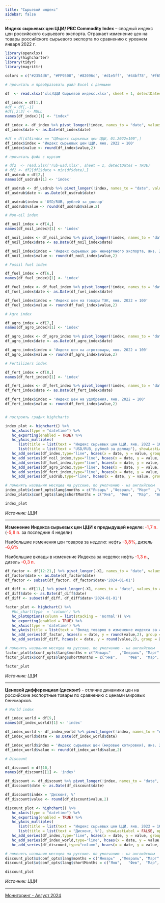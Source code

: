 ```yaml
---
title: "Сырьевой индекс"
sidebar: false
---
```


**Индекс сырьевых цен ЦЦИ/ PBC Commodity Index** -- сводный индекс цен российского сырьевого экспорта. Отражает изменение цен на товары российского сырьевого экспорта по сравнению с уровнем января 2022 г.

```r

library(openxlsx)
library(highcharter)
library(tidyr)
library(magrittr)

colors = c("#2354d6", "#FF9500", '#82096c', '#d1e5ff', '#44bf78', '#f6514c', '#c3b0ef')

# прочитать и преобразовать файл Excel с данными

df  <- read.xlsx('xls/ЦЦИ Сырьевой индекс.xlsx', sheet = 1, detectDates = TRUE)

df_index = df[1,]
#df = df[,-1]
#df[,2:3] <- NULL 
names(df_index)[1] <- "index"

df_index <- df_index %>% pivot_longer(!index, names_to = "date", values_to = 'value')
df_index$date <- as.Date(df_index$date)

#df = df[df$index == "ЦИндекс сырьевых цен ЦЦИ, 01.2022=100",]
df_index$index = 'Индекс сырьевых цен ЦЦИ, янв. 2022 = 100'
df_index$value <- round(df_index$value,2)

# прочитать файл с курсом

# df2  <- read.xlsx('rub-usd.xlsx', sheet = 1, detectDates = TRUE)
# df2 <- df2[df2$date > min(df$date),]
df_usdrub = df[2,]
names(df_usdrub)[1] <- 'index'

df_usdrub <- df_usdrub %>% pivot_longer(!index, names_to = "date", values_to = 'value')
df_usdrub$date <- as.Date(df_usdrub$date)

df_usdrub$index = 'USD/RUB, рублей за доллар'
df_usdrub$value <- round(df_usdrub$value,2)

# Non-oil index

df_noil_index = df[4,]
names(df_noil_index)[1] <- 'index'

df_noil_index <- df_noil_index %>% pivot_longer(!index, names_to = "date", values_to = 'value')
df_noil_index$date <- as.Date(df_noil_index$date)

df_noil_index$index = 'Индекс сырьевых цен ненефтяного экспорта, янв. 2022 = 100'
df_noil_index$value <- round(df_noil_index$value,2)

# Fossil fuel index

df_fuel_index = df[6,]
names(df_fuel_index)[1] <- 'index'

df_fuel_index <- df_fuel_index %>% pivot_longer(!index, names_to = "date", values_to = 'value')
df_fuel_index$date <- as.Date(df_fuel_index$date)

df_fuel_index$index = 'Индекс цен на товары ТЭК, янв. 2022 = 100'
df_fuel_index$value <- round(df_fuel_index$value,2)

# Agro index

df_agro_index = df[7,]
names(df_agro_index)[1] <- 'index'

df_agro_index <- df_agro_index %>% pivot_longer(!index, names_to = "date", values_to = 'value')
df_agro_index$date <- as.Date(df_agro_index$date)

df_agro_index$index = 'Индекс цен на агротовары, янв. 2022 = 100'
df_agro_index$value <- round(df_agro_index$value,2)

# Fertilizers index

df_fert_index = df[8,]
names(df_fert_index)[1] <- 'index'

df_fert_index <- df_fert_index %>% pivot_longer(!index, names_to = "date", values_to = 'value')
df_fert_index$date <- as.Date(df_fert_index$date)

df_fert_index$index = 'Индекс цен на удобрения, янв. 2022 = 100'
df_fert_index$value <- round(df_fert_index$value,2)


# построить график highcharts 

index_plot <- highchart() %>% 
   hc_xAxis(type = "datetime") %>%
   hc_exporting(enabled = TRUE) %>% 
   hc_yAxis_multiples(
      list(title = list(text = "Индекс сырьевых цен ЦЦИ, янв. 2022 = 100"), showFirstLabel = TRUE, max = 150, showLastLabel=TRUE,opposite = FALSE),
      list(title = list(text = "USD/RUB, рублей за доллар"), showLastLabel = FALSE, opposite = TRUE, reversed = TRUE)) %>%
   hc_add_series(df_index,type="line", hcaes(x = date, y = value, group=index), color = colors[1]) %>% 
   hc_add_series(df_noil_index,type="line", hcaes(x = date, y = value, group=index), color = colors[3], visible = TRUE) %>%
   hc_add_series(df_fuel_index,type="line", hcaes(x = date, y = value, group=index), color = colors[7], visible = FALSE) %>%
   hc_add_series(df_agro_index,type="line", hcaes(x = date, y = value, group=index), color = colors[6], visible = FALSE) %>%
   hc_add_series(df_fert_index,type="line", hcaes(x = date, y = value, group=index), color = colors[5], visible = FALSE) %>%
   hc_add_series(df_usdrub,type="line", hcaes(x = date, y = value, group=index), color = colors[2],  yAxis=1, visible = FALSE)

# поменять названия месяцев на русские. по умолчанию - на английском
index_plot$x$conf_opts$lang$months = c("Январь"	,"Февраль",	"Март"	,"Апрель"	,"Май",	"Июнь", "Июль",	"Август",	"Сентябрь",	"Октябрь",	"Ноябрь",	"Декабрь")
index_plot$x$conf_opts$lang$shortMonths = c("Янв", 	"Фев",	"Мар",	"Апр",	"Май",	"Июн",	"Июл",	"Авг",	"Сен",	"Окт",	"Ноя",	"Дек")

index_plot 

```

*Источник: ЦЦИ*

------------------------------------------------------------------------

**Изменение Индекса сырьевых цен ЦЦИ к предыдущей неделе: [-1,7 п.]{.my-custom-class style="color:#f6514c;"}** ([**-5,8 п.**]{.my-custom-class style="color:#f6514c;"} за последние 4 недели)

Наибольшие изменения цен товаров за неделю: нефть [**-3,8%**]{.my-custom-class style="color:#f6514c;"}, дизель [**-6,6%**]{.my-custom-class style="color:#f6514c;"}

Наибольшие вклады в изменение Индекса за неделю: нефть [**-1,3 п.**]{.my-custom-class style="color:#f6514c;"}, дизель [**-0,3 п.**]{.my-custom-class style="color:#f6514c;"}

```r

df_factor <- df[12:21,] %>% pivot_longer(-X1, names_to = "date", values_to = 'value')
df_factor$date <- as.Date(df_factor$date)
df_factor <- subset(df_factor, df_factor$date>'2024-01-01')

df_diff <- df[11,] %>% pivot_longer(-X1, names_to = "date", values_to = 'value')
df_diff$date <- as.Date(df_diff$date)
df_diff <- subset(df_diff, df_diff$date>'2024-01-01')

factor_plot <- highchart() %>% 
   #hc_chart(type  = 'column') %>%
   hc_plotOptions(column = list(stacking = 'normal')) %>%
   hc_exporting(enabled = TRUE) %>% 
   hc_xAxis(type = 'datetime') %>%
   hc_yAxis(title = list(text = "Вклад товаров в изменение индекса за 4 недели, п.")) %>%
   hc_add_series(df_factor, hcaes(x = date, y = round(value,2), group = X1), type = 'column', pointWidth = 15) %>%
   hc_add_series(df_diff, hcaes(x = date, y = round(value,2), group = X1), type = 'line', marker = FALSE, color = colors[1])

# поменять названия месяцев на русские. по умолчанию - на английском
factor_plot$x$conf_opts$lang$months = c("Январь"	,"Февраль",	"Март"	,"Апрель"	,"Май",	"Июнь", "Июль",	"Август",	"Сентябрь",	"Октябрь",	"Ноябрь",	"Декабрь")
factor_plot$x$conf_opts$lang$shortMonths = c("Янв", 	"Фев",	"Мар",	"Апр",	"Май",	"Июн",	"Июл",	"Авг",	"Сен",	"Окт",	"Ноя",	"Дек")

factor_plot

```

*Источник: ЦЦИ*

------------------------------------------------------------------------

**Ценовой дифференциал (дисконт)** - отличие динамики цен на российские экспортные товары по сравнению с ценами мировых бенчмарков.

```r

# World index

df_index_world = df[9,]
names(df_index_world)[1] <- 'index'

df_index_world <- df_index_world %>% pivot_longer(!index, names_to = "date", values_to = 'value')
df_index_world$date <- as.Date(df_index_world$date)

df_index_world$index = 'Индекс сырьевых цен (мировые котировки), янв. 2022 = 100'
df_index_world$value <- round(df_index_world$value,2)

# Discount

df_discount = df[10,]
names(df_discount)[1] <- 'index'

df_discount <- df_discount %>% pivot_longer(!index, names_to = "date", values_to = 'value')
df_discount$date <- as.Date(df_discount$date)

df_discount$index = 'Дисконт, %'
df_discount$value <- round(df_discount$value,2)

discount_plot <- highchart() %>% 
   hc_xAxis(type = "datetime") %>%
   hc_exporting(enabled = TRUE) %>% 
   hc_yAxis_multiples(
      list(title = list(text = "Индекс сырьевых цен ЦЦИ, янв. 2022 = 100"), showFirstLabel = TRUE, max = 150, showLastLabel=TRUE,opposite = FALSE),
      list(title = list(text = "Дисконт, %"), showLastLabel = FALSE, opposite = TRUE, max = 50, min = 0)) %>%
   hc_add_series(df_index,type="line", hcaes(x = date, y = value, group=index), color = colors[1]) %>% 
   hc_add_series(df_index_world,type="line", hcaes(x = date, y = value, group=index), color = colors[2], visible = TRUE) %>%
   hc_add_series(df_discount,type="column", hcaes(x = date, y = value, group=index), color = colors[4],  yAxis=1, visible = TRUE)

# поменять названия месяцев на русские. по умолчанию - на английском
discount_plot$x$conf_opts$lang$months = c("Январь"	,"Февраль",	"Март"	,"Апрель"	,"Май",	"Июнь", "Июль",	"Август",	"Сентябрь",	"Октябрь",	"Ноябрь",	"Декабрь")
discount_plot$x$conf_opts$lang$shortMonths = c("Янв", 	"Фев",	"Мар",	"Апр",	"Май",	"Июн",	"Июл",	"Авг",	"Сен",	"Окт",	"Ноя",	"Дек")

discount_plot


```

*Источник: ЦЦИ*


------------------------------------------------------------------------

[Мониторинг - Август 2024](reports/2024-08-cci-index.pdf)
